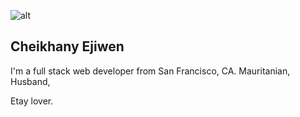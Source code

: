 ![alt](./images/sidebar.jpg)

## Cheikhany Ejiwen

I'm a full stack web developer from San Francisco, CA.
Mauritanian, Husband,

Etay lover.
